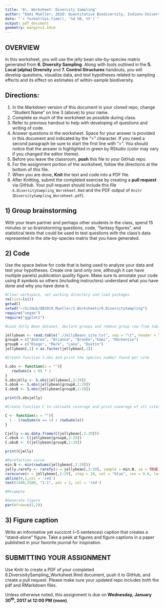 ```yaml
---
title: '6\. Worksheet: Diversity Sampling'
author: "Emmi Mueller; Z620: Quantitative Biodiversity, Indiana University"
date: "`r format(Sys.time(), '%d %B, %Y')`"
output: pdf_document
geometry: margin=2.54cm
---
```


## OVERVIEW

In this worksheet, you will use the jelly bean site-by-species matrix generated from **6. Diversity Sampling**.
Along with tools outlined in the **5. Local (alpha) Diversity** and **7. Control Structures** handouts, you will develop questions, visualize data, and test hypotheses related to sampling effects and its effect on estimates of within-sample biodiversity. 


## Directions:
1. In the Markdown version of this document in your cloned repo, change "Student Name" on line 3 (above) to your name.
2. Complete as much of the worksheet as possible during class.
3. Refer to previous handout to help with developing of questions and writing of code.
4. Answer questions in the  worksheet.
Space for your answer is provided in this document and indicated by the ">" character.
If you need a second paragraph be sure to start the first line with ">".
You should notice that the answer is highlighted in green by RStudio (color may vary if you changed the editor theme).
5. Before you leave the classroom, **push** this file to your GitHub repo.
6. For the assignment portion of the worksheet, follow the directions at the bottom of this file. 
7. When you are done, **Knit** the text and code into a PDF file.
8. After Knitting, submit the completed exercise by creating a **pull request** via GitHub.
Your pull request should include this file `6.DiversitySampling_Worskheet.Rmd` and the PDF output of `Knitr` (`DiversitySampling_Worskheet.pdf`).


## 1) Group brainstorming 

With your team partner and perhaps other students in the class, spend 15 minutes or so brainstorming questions, code, "fantasy figures", and statistical tests that could be used to test questions with the class's data represented in the site-by-species matrix that you have generated. 

## 2) Code

Use the space below for code that is being used to analyze your data and test your hypotheses. 
Create one (and only one, although it can have multiple panels) *publication quality* figure. 
Make sure to annotate your code using # symbols so others (including instructors) understand what you have done and why you have done it. 

```r
#Clear workspace, set working directory and load packages
rm(list=ls())
getwd()
setwd("~/GitHub/QB2019_Mueller/2.Worksheets/6.DiversitySampling")
require("vegan")
require("ggplot2")
```
```r
#Load Jelly Bean dataset, declare groups and remove group row from table

jellybean <- read.table("./JellyBeans_site.txt", sep = "\t", header = TRUE, row.names = 1)
groupA = c("Andrea", "Brianna", "Brooke","Emmi", "Mackenzie")
groupB = c("Diego", "Mark", "Lana", "Dustin")
jellybean[,1] = as.factor(jellybean[,1])

#Create function S.obs and print the species number found per site

S.obs <- function(x = ""){
   rowSums(x > 0) * 1
}
S.obsjelly <- S.obs(jellybean[,2:29])
S.obsA <- S.obs(jellybean[groupA,2:29])
S.obsB <- S.obs(jellybean[groupB,2:29])

print(S.obsjelly)

#Create function C to calcuate coverage and print coverage of all sites

C <- function(x = ""){
  1 - (rowSums(x == 1) / rowSums(x))
}

Cjelly <-as.data.frame(C(jellybean[,2:29]))
C.obsA <- C(jellybean[groupA,2:29])
C.obsB <- C(jellybean[groupB,2:29])

print(Cjelly)

#Rarefaction curve
min.N <- min(rowSums(jellybean[,2:29]))
jelly.rarefy <- rarefy(x = jellybean[,2:29], sample = min.N, se = TRUE)
rarecurve(x = jellybean[,2:29], step = 20, col = "blue", cex = 0.6, las = 1)
abline(0,1,col = 'red')
text(1500,1500, "1:1", pos = 2, col = 'red')

#Resample


```

```r
#Generate figure
par(mfrow=c(2,2))
```
## 3) Figure caption 

Write an informative yet succicnt (~5 sentences) caption that creates a "stand-alone" figure. 
Take a peek at figures and figure captions in a paper published in your favorite journal for inspiration.

## SUBMITTING YOUR ASSIGNMENT
Use Knitr to create a PDF of your completed 6.DiversisitySampling_Worksheet.Rmd document, push it to GitHub, and create a pull request.
Please make sure your updated repo includes both the pdf and RMarkdown files.

Unless otherwise noted, this assignment is due on **Wednesday, January 30^th^, 2017 at 12:00 PM (noon)**.